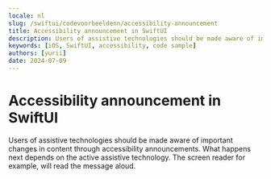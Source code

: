 ```yaml
---
locale: nl
slug: /swiftui/codevoorbeeldenn/accessibility-announcement
title: Accessibility announcement in SwiftUI
description: Users of assistive technologies should be made aware of important changes in content through accessibility announcements.
keywords: [iOS, SwiftUI, accessibility, code sample]
authors: [yurii]
date: 2024-07-09
---
```


# Accessibility announcement in SwiftUI

Users of assistive technologies should be made aware of important changes in content through accessibility announcements. What happens next depends on the active assistive technology. The screen reader for example, will read the message aloud.

<CodeSample id="accessibility-announcement" platform="swiftui" locale="nl"/>
